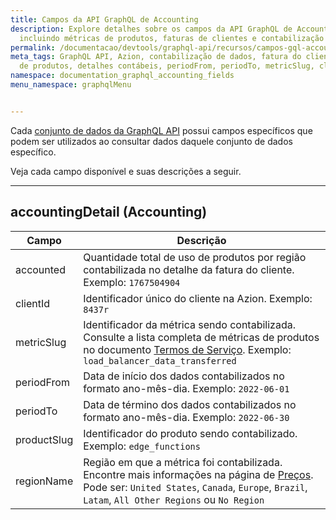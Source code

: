 ```yaml
---
title: Campos da API GraphQL de Accounting
description: Explore detalhes sobre os campos da API GraphQL de Accounting na Azion,
  incluindo métricas de produtos, faturas de clientes e contabilização por período.
permalink: /documentacao/devtools/graphql-api/recursos/campos-gql-accounting/
meta_tags: GraphQL API, Azion, contabilização de dados, fatura do cliente, métricas
  de produtos, detalhes contábeis, periodFrom, periodTo, metricSlug, clientId, productSlug
namespace: documentation_graphql_accounting_fields
menu_namespace: graphqlMenu


---
```


Cada [conjunto de dados da GraphQL API](/pt-br/documentacao/devtools/graphql-api/recursos/#conjuntos-de-dados) possui campos específicos que podem ser utilizados ao consultar dados daquele conjunto de dados específico.

Veja cada campo disponível e suas descrições a seguir.

---

## accountingDetail (Accounting)

| Campo | Descrição |
| ----- | --------- |
| accounted | Quantidade total de uso de produtos por região contabilizada no detalhe da fatura do cliente. Exemplo: `1767504904` |
| clientId | Identificador único do cliente na Azion. Exemplo: `8437r` |
| metricSlug | Identificador da métrica sendo contabilizada. Consulte a lista completa de métricas de produtos no documento [Termos de Serviço](/pt-br/documentacao/contratos/tds/#3-metricas-e-metodologias-de-contabilizacao-de-uso-dos-produtos). Exemplo: `load_balancer_data_transferred` |
| periodFrom | Data de início dos dados contabilizados no formato ano-mês-dia. Exemplo: `2022-06-01` |
| periodTo | Data de término dos dados contabilizados no formato ano-mês-dia. Exemplo: `2022-06-30` |
| productSlug | Identificador do produto sendo contabilizado. Exemplo: `edge_functions` |
| regionName | Região em que a métrica foi contabilizada. Encontre mais informações na página de [Preços](/pt-br/documentacao/produtos/precos/). Pode ser: `United States`, `Canada`, `Europe`, `Brazil`, `Latam`, `All Other Regions` ou `No Region` |
